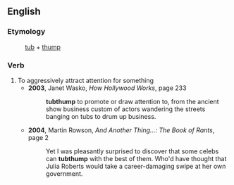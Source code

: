 ==English==
===Etymology===
:[[tub]] + [[thump]]

===Verb===
{{en-verb}}

# To aggressively attract attention for something
#* '''2003''', Janet Wasko, ''How Hollywood Works'', page 233
#*: '''tubthump''' to promote or draw attention to, from the ancient show business custom of actors wandering the streets banging on tubs to drum up business.
#* '''2004''', Martin Rowson, ''And Another Thing...: The Book of Rants'', page 2
#*: Yet I was pleasantly surprised to discover that some celebs can '''tubthump''' with the best of them. Who'd have thought that Julia Roberts would take a career-damaging swipe at her own government.